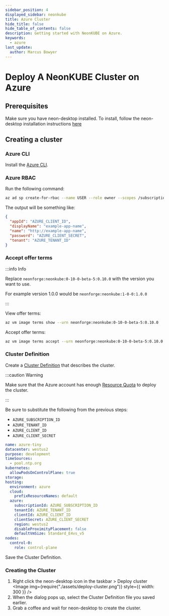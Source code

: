 ```yaml
---
sidebar_position: 4
displayed_sidebar: neonkube
title: Azure Cluster
hide_title: false
hide_table_of_contents: false
description: Getting started with NeonKUBE on Azure.
keywords:
  - azure
last_update:
  author: Marcus Bowyer
---
```



# Deploy A NeonKUBE Cluster on Azure

## Prerequisites

Make sure you have neon-desktop installed. To install, follow the neon-desktop
installation instructions [here](./neon-desktop)

## Creating a cluster

### Azure CLI

Install the
[Azure CLI](https://api-docs.neonforge.com/neonkube/api/Neon.Kube.ClusterDef.ClusterDefinition.html).

### Azure RBAC

Run the following command:

```bash
az ad sp create-for-rbac --name USER --role owner --scopes /subscriptions/AZURE_SUBSCRIPTION_ID
```

The output will be something like:

```json
{
  "appId": "AZURE_CLIENT_ID",
  "displayName": "example-app-name",
  "name": "http://example-app-name",
  "password": "AZURE_CLIENT_SECRET",
  "tenant": "AZURE_TENANT_ID"
}
```
### Accept offer terms

:::info Info

Replace `neonforge:neonkube:0-10-0-beta-5:0.10.0` with the version you want to use.

For example version 1.0.0 would be `neonforge:neonkube:1-0-0:1.0.0`

:::

View offer terms:
```bash
az vm image terms show --urn neonforge:neonkube:0-10-0-beta-5:0.10.0
```

Accept offer terms:
```bash
az vm image terms accept --urn neonforge:neonkube:0-10-0-beta-5:0.10.0
```


### Cluster Definition

Create a
[Cluster Definition](https://api-docs.neonforge.com/neonkube/api/Neon.Kube.ClusterDef.ClusterDefinition.html)
that describes the cluster.

:::caution Warning

Make sure that the Azure account has enough
[Resource Quota](https://learn.microsoft.com/en-us/azure/azure-resource-manager/management/azure-subscription-service-limits)
to deploy the cluster.

:::

Be sure to substitute the following from the previous steps:

- `AZURE_SUBSCRIPTION_ID`
- `AZURE_TENANT_ID`
- `AZURE_CLIENT_ID`
- `AZURE_CLIENT_SECRET`

```yaml
name: azure-tiny
datacenter: westus2
purpose: development
timeSources:
  - pool.ntp.org
kubernetes:
  allowPodsOnControlPlane: true
storage:
hosting:
  environment: azure
  cloud:
    prefixResourceNames: default
  azure:
    subscriptionId: AZURE_SUBSCRIPTION_ID
    tenantId: AZURE_TENANT_ID
    clientId: AZURE_CLIENT_ID
    clientSecret: AZURE_CLIENT_SECRET
    region: westus2
    disableProximityPlacement: false
    defaultVmSize: Standard_E4vs_v5
nodes:
  control-0:
    role: control-plane
```

Save the Cluster Definition.

### Creating the Cluster

1. Right click the neon-desktop icon in the taskbar > Deploy cluster
   <Image img={require("./assets/deploy-cluster.png")} style={{ width: 300 }} />
2. When the dialog pops up, select the Cluster Definition file you saved
   earlier.
3. Grab a coffee and wait for neon-desktop to create the cluster.
